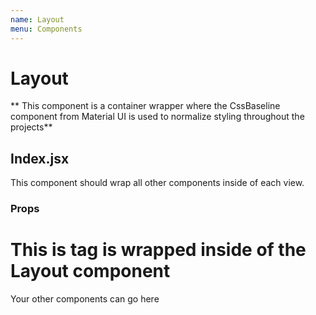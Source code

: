 ```yaml
---
name: Layout
menu: Components
---
```





# Layout

** This component is a container wrapper where the CssBaseline component from Material UI
is used to normalize styling throughout the projects**

## Index.jsx

This component should wrap all other components inside of each view.

### Props

<PropsTable of={Layout} />

<Playground>
  <Layout>
    <h1>This is tag is wrapped inside of the Layout component</h1>
    <p>Your other components can go here</p>
  </Layout>
</Playground>
